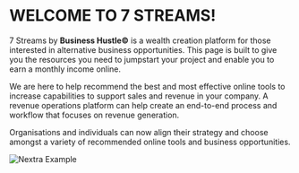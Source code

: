 
# WELCOME TO 7 STREAMS!

7 Streams by **Business Hustle©** is a wealth creation platform for those interested in alternative business opportunities. This page is built to give you the resources you need to jumpstart your project and enable you to earn a monthly income online. 

We are here to help recommend the best and most effective online tools to increase capabilities to support sales and revenue in your company. A revenue operations platform can help create an end-to-end process and workflow that focuses on revenue generation.

Organisations and individuals can now align their strategy and choose amongst a variety of recommended online tools and business opportunities.

<Bleed>![Nextra Example](../public/alo777.gif)</Bleed>
